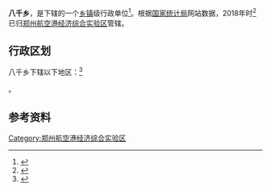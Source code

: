 {{中国乡级行政区|41/01/84/202/000}}

'''八千乡'''，是{{PRC admin/fullname|41/01/84/202/000|3}}下辖的一个[[乡镇|乡镇]]级行政单位<ref>{{PRC admin/ref sgc|{{PRC admin/parent|41/01/84/202/000}}}}</ref>。根据[[国家统计局|国家统计局]]网站数据，2018年时<ref>{{Cite web |url=http://www.stats.gov.cn/tjsj/tjbz/tjyqhdmhcxhfdm/2018/41/01/410173.html |title=郑州航空港经济综合实验区 |accessdate=2019-03-17 |author= |date= |work= |publisher=国家统计局网站 |language=Zh-hans |archive-date=2020-08-09 |archive-url=https://web.archive.org/web/20200809164126/http://www.stats.gov.cn/tjsj/tjbz/tjyqhdmhcxhfdm/2018/41/01/410173.html |dead-url=no }}</ref>已归[[郑州航空港经济综合实验区|郑州航空港经济综合实验区]]管辖。

== 行政区划 ==

八千乡下辖以下地区：<ref>{{PRC admin/ref sgc|41/01/84/202/000}}</ref>

{{PRC admin/children|41/01/84/202/000}}。

== 参考资料 ==

{{reflist}}

{{PRC admin/navcat|41/01/84/202/000}}
{{河南行政区划小作品}}
[[Category:郑州航空港经济综合实验区|Category:郑州航空港经济综合实验区]]
